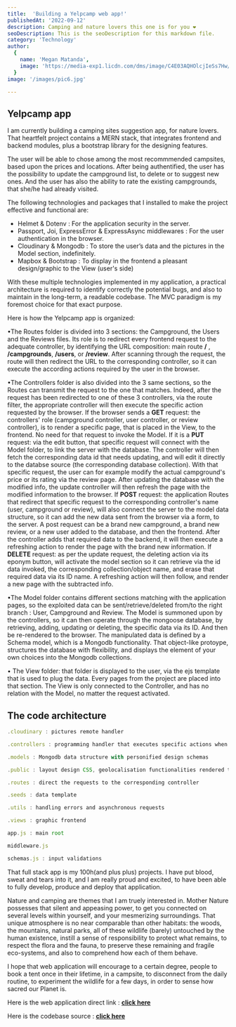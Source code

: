 ```yaml
---
title:  'Building a Yelpcamp web app!'
publishedAt: '2022-09-12'
description: Camping and nature lovers this one is for you ❤️
seoDescription: This is the seoDescription for this markdown file.
category: 'Technology'
author:
  {
    name: 'Megan Matanda',
    image: 'https://media-exp1.licdn.com/dms/image/C4E03AQHOlcjIeSs7Hw/profile-displayphoto-shrink_200_200/0/1656079264419?e=1665014400&v=beta&t=iqNsDEnusO-SGUDunM-TC5ZJcMGGMq6Yn_xWwOVYXvE',
  }
image: '/images/pic6.jpg'

---
```


## Yelpcamp app

I am currently building a camping sites suggestion app, for nature lovers.
 That heartfelt project contains a MERN stack, that integrates frontend and backend modules, plus a bootstrap library for the designing features.

The user will be able to chose among the most recommmended campsites, based upon the prices and locations. 
After being authentified, the user has the possibility to update the campground list, 
to delete or to suggest new ones. And the user has also the ability to rate the existing campgrounds, that she/he had already visited.

The following technologies and packages that I installed to make the project effective and functional are:

- Helmet & Dotenv : For the application security in the server.
- Passport, Joi, ExpressError & ExpressAsync middlewares : For the user authentication in the browser.
- Cloudinary & Mongodb : To store the user’s data and the pictures in the Model section, indefinitely. 
- Mapbox & Bootstrap : To display in the frontend a pleasant design/graphic to the View (user's side)

With these multiple technologies implemented in my application, a practical architecture is required to identify correctly the potential bugs, and also to maintain in the long-term, a readable codebase.
The MVC paradigm is my foremost choice for that exact purpose.

 Here is how the Yelpcamp app is organized:

 •The Routes folder is divided into 3 sections: the Campground, the Users and the Reviews files. Its role is to redirect every frontend request to the adequate controller, by identifying the URL composition: main route **/** , **/campgrounds**, **/users**, or  **/review**. 
 After scanning through the request, the route will then redirect the URL to the corresponding controller, so it can execute the according actions required by the user in the browser.

 •The Controllers folder is also divided into the 3 same sections, so the Routes can transmit the request to the one that matches. Indeed, after the request has been redirected to one of these 3 controllers, via the route filter, the appropriate controller will then execute the specific action requested by the browser. 
If the browser sends a **GET** request: the controllers' role (campground controller, user controller, or review controller), is to render a specific page, that is placed in the View, to the frontend. No need for that request to invoke the Model.
If it is a **PUT** request: via the edit button, that specific request will connect with the Model folder, to link the server with the database. The controller will then fetch the corresponding data id that needs updating, and will edit it directly to the databse source (the corresponding database collection). With that specific request, 
the user can for example modify the actual campground's price or its rating via the review page. After updating the database with the modified info, the update controller will then refresh the page with the modified information to the browser. 
If **POST** request: the application Routes that redirect that specific request to the corresponding controller's name (user, campground or review), will also connect the server to the model data structure, so it can add the new data sent from the browser via a form, to the server. A post request can be a brand new campground, a brand new review, 
or a new user added to the database, and then the frontend. After the controller adds that required data to the backend, it will then execute a refreshing action to render the page with the brand new information.
If **DELETE** request: as per the update request, the deleting action via its eponym button, will activate the model section so it can retrieve via the id data invoked, the corresponding collection/object name, and erase that required data via its ID name. A refreshing action will then follow, and render a new page with the subtracted info.

 •The Model folder contains different sections matching with the application pages, so the exploited data can be sent/retrieve/deleted from/to the right branch : User, Campground and Review. The Model is summoned upon by the controllers, so it can then operate through the mongoose database, 
 by retrieving, adding, updating or deleting, the specific data via its ID. And then be re-rendered to the browser. The manipulated data is defined by a Schema model, which is a Mongodb functionality. That object-like protoype, structures the database with flexibility, 
 and displays the element of your own choices into the Mongodb collections.

 • The View folder: that folder is displayed to the user, via the ejs template that is used to plug the data. Every pages from the project are placed into that section. The View is only connected to the Controller, and has no relation with the Model, no matter the request activated.

## The code architecture 
 ```js index.js box=1[30:50]
.cloudinary : pictures remote handler

.controllers : programming handler that executes specific actions when request recieved to the server.

.models : Mongodb data structure with personified design schemas

.public : layout design CSS, geolocalisation functionalities rendered to the clientside

.routes : direct the requests to the corresponding controller

.seeds : data template

.utils : handling errors and asynchronous requests

.views : graphic frontend

app.js : main root

middleware.js 

schemas.js : input validations
```

That full stack app is my 100h(and plus plus) projects. I have put blood, sweat and tears into it, and
I am really proud and excited, to have been able to fully develop, produce and deploy that application.

Nature and camping are themes that I am truely interested in. Mother Nature possesses that silent and appeasing power, to get you connected on several levels within yourself, and your mesmerizing surroundings. 
That unique atmosphere is no near comparable than other habitats: the woods, the mountains, natural parks, all of these wildlife (barely) untouched by the human existence, instill a sense of responsibility to protect what remains, to respect the flora and the fauna, 
to preserve these remaining and fragile eco-systems, and also to comprehend how each of them behave.

I hope that web application will encourage to a certain degree, people to book a tent once in their lifetime, in a campsite, to disconnect from the daily routine, to experiment the wildlife for a few days, in order to sense how sacred our Planet is.


Here is the web application direct link : <a href="https://yelpcamp74.herokuapp.com/"> **click here** </a>

Here is the codebase source : <a href="https://github.com/Megan74/YelpCamp"> **click here** </a>